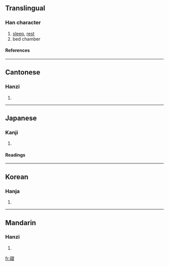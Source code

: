 {{see|寝}}

==Translingual==
===Han character===
{{Han char|rn=40|rad=宀|as=11|sn=14|four=3024<sub>7</sub>|canj=十女一水 (JVME)}}
# [[sleep]], [[rest]]
# bed chamber
====References====
{{Han ref|kx=0290.220|dkj=07289|dj=0575.020|hdz=20951.010|uh=5BE2|ud=23522|bh=B9EC|bd=47596}}
----
==Cantonese==
===Hanzi===
{{yue-hanzi|jyut=|y=cham2}}
# {{defn|Cantonese}}
----
==Japanese==
===Kanji===
{{ja-kanji|grade=|rs=宀11}}
# {{defn|Japanese}} 
====Readings====
{{ja-readings|on=[[しん]] (shin)|kun=[[ねる]] (neru)}}
----
==Korean==
===Hanja===
{{ko-hanja|hangeul=침|rv=chim|mr=ch'im}}
# {{defn|Korean}}
----
==Mandarin==
===Hanzi===
{{cmn-hanzi|sim=寝|pin=[[qǐn]] ([[qin3]])|wg=ch'in<sup>3</sup>}}
# {{defn|Mandarin}}

[[fr:寢]]